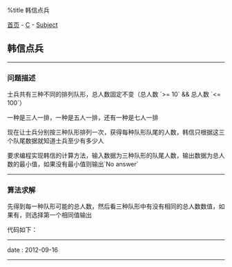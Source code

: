 %title 韩信点兵

[[../../../index|首页]] - [[../index|C]] - [[index|Subject]]
==韩信点兵==
----
===问题描述===

士兵共有三种不同的排列队形，总人数固定不变（总人数 `>= 10` && 总人数 `<= 100`）

一种是三人一排，一种是五人一排，还有一种是七人一排

现在让士兵分别按三种队形排列一次，获得每种队形队尾的人数，韩信只根据这三个队尾数据就知道士兵至少有多少人

要求编程实现韩信的计算方法，输入数据为三种队形的队尾人数，输出数据为总人数的最小值，如果没有最小值则输出`No answer`
----
===算法求解===

先得到每一种队形可能的总人数，然后看三种队形中有没有相同的总人数数值，如果有，则选择第一个相同值输出

代码如下：
{{{Clang
<pre class='brush: c'>
#include <stdio.h>

const int maxNumber = 100;

void addSumNumber(int num, int other, int *n, int *sum);

int
main(int argc, char *argv[]){
    int a, b, c;                 // 每种队列队尾的人数
    int sumA[maxNumber/3+1];     // 3人一排队列的可能总人数
    int sumB[maxNumber/5+1];     // 5人一排队列的可能总人数
    int sumC[maxNumber/7+1];     // 7人一排队列的可能总人数
    int an = 0, bn = 0, cn = 0;  // 队列的行数，也就是上面三个数组元素的个数
    int flag = 0;                // 是否存在三个相同值的标志位

    // 获取队尾人数
    scanf("%d%d%d", &a, &b, &c);

    // 获取所有可能的总人数数据并存储
    addSumNumber(3, a, &an, sumA);
    addSumNumber(5, b, &bn, sumB);
    addSumNumber(7, c, &cn, sumC);

    // 筛选三种队形中同时存在的数据项
    for(int i = 0; i <= an; ++i){
        for(int j = 0; j <= bn; ++j){
            for(int k = 0; k <= cn; ++k){
                if(sumA[i] == sumB[j] && sumB[j] == sumC[k]){
                    printf("%d\n", sumA[i]);
                    flag = 1;    // 已找到最小值则设置标志位为1
                    break;       // 然后逐层退出循环（可使用goto代替）
                }
            }
            if(flag) break;
        }
        if(flag) break;
    }

    // 没找到相同值则说明不存在
    if(!flag){
        printf("No answer\n");
    }

    return 0;
}  // main

// 获取队列所有可能的总人数数据并存储
void
addSumNumber(int num, int other, int *n, int *sum){
    int temp;
    for(int i = 0; i <= maxNumber/num; ++i){
        temp = num*i + other;
        if(temp >= 10 && temp <= 100){
            *(sum+i) = temp;  // 存储数组元素值
            ++(*n);           // 数组元素个数+1
        }
    }
}  // addSumNumber
</pre>
}}}
----
<red>date</red> : 2012-09-16
----
